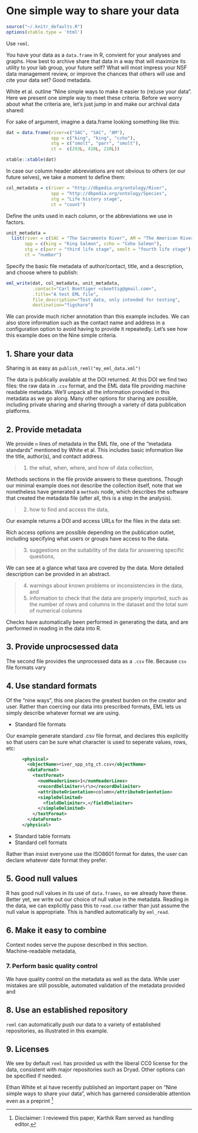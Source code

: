 # One simple way to share your data


```r
source("~/.knitr_defaults.R")
options(xtable.type = 'html')
```

Use `reml`.

You have your data as a `data.frame` in R, convient for your analyses and graphs.  How best to archive share that data in a way that will maximize its utility to your lab group, your future self?  What will most impress your NSF data management review, or improve the chances that others will use and cite your data set?  Good metadata.

White et al. outline "Nine simple ways to make it easier to (re)use your data".  Here we present one simple way to meet these criteria.  Before we worry about what the criteria are, let's just jump in and make our archival data shared:


For sake of argument, imagine a data.frame looking something like this:

```r
dat = data.frame(river=c("SAC", "SAC", "AM"),
                 spp = c("king", "king", "ccho"),
                 stg = c("smolt", "parr", "smolt"),
                 ct =  c(293L, 410L, 210L))

xtable::xtable(dat)
```


In case our column header abbreviations are not obvious to others (or our future selves), we take a moment to define them: 


```r
col_metadata = c(river = "http://dbpedia.org/ontology/River",
                 spp = "http://dbpedia.org/ontology/Species",
                 stg = "Life history stage",
                 ct = "count")
```


Define the units used in each column, or the abbreviations we use in factors.  
 
```r
unit_metadata = 
  list(river = c(SAC = "The Sacramento River", AM = "The American River"),
       spp = c(king = "King Salmon", ccho = "Coho Salmon"),
       stg = c(parr = "third life stage", smolt = "fourth life stage"),
       ct = "number")
```


Specify the basic file metadata of author/contact, title, and a description, and choose where to publish:


```r
eml_write(dat, col_metadata, unit_metadata, 
          .contact="Carl Boettiger <cboettig@gmail.com>",  
          .title="A test EML file", 
          file_description="Test data, only intended for testing",
          destination="figshare")
```


We can provide much richer annotation than this example includes.  We can also store information such as the contact name and address in a configuration option to avoid having to provide it repeatedly.  Let's see how this example does on the Nine simple criteria. 


## 1. Share your data

Sharing is as easy as `publish_reml("my_eml_data.xml")`

The data is publically available at the DOI returned. At this DOI we find two files: the raw data in `.csv` format, and the EML data file providing machine readable metadata.  We'll unpack all the information provided in this metadata as we go along.  Many other options for sharing are possible, including private sharing and sharing through a variety of data publication platforms.  



## 2. Provide metadata

We provide `n` lines of metadata in the EML file, one of the "metadata standards" mentioned by White et al.  This includes basic information like the title, author(s), and contact address.  

> 1) the what, when, where, and how of data collection, 

Methods sections in the file provide answers to these questions.  Though our minimal example does not describe the collection itself, note that we nonetheless have generated a `methods` node, which describes the software that created the metadata file (after all, this is a step in the analysis).  

> 2) how to find and access the data, 

Our example returns a DOI and access URLs for the files in the data set: 

Rich access options are possible depending on the publication outlet, including specifying what users or groups have access to the data.  

> 3) suggestions on the suitability of the data for answering specific questions, 

We can see at a glance what taxa are covered by the data.  More detailed description can be provided in an abstract.

> 4) warnings about known problems or inconsistencies in the data, and 
> 5) information to check that the data are properly imported, such as the number of rows and columns in the dataset and the total sum of numerical columns

Checks have automatically been performed in generating the data, and are performed in reading in the data into R.  


## 3. Provide unprocsessed data

The second file provides the unprocessed data as a `.csv` file.  Because `csv` file formats vary


## 4. Use standard formats

Of the "nine ways", this one places the greatest burden on the creator and user.  Rather than coercing our data into prescribed formats, EML lets us simply describe whatever format we are using. 

- Standard file formats

Our example generate standard .csv file format, and declares this explicitly so that users can be sure what character is used to seperate values, rows, etc:

```xml
      <physical>
        <objectName>river_spp_stg_ct.csv</objectName>
        <dataFormat>
          <textFormat>
            <numHeaderLines>1</numHeaderLines>
            <recordDelimiter>\r\n</recordDelimiter>
            <attributeOrientation>column</attributeOrientation>
            <simpleDelimited>
              <fieldDelimiter>,</fieldDelimiter>
            </simpleDelimited>
          </textFormat>
        </dataFormat>
      </physical>
```

- Standard table formats
- Standard cell formats 

Rather than insist everyone use the ISO8601 format for dates, the user can declare whatever date format they prefer.  

## 5. Good null values

R has good null values in its use of `data.frames`, so we already have these.  Better yet, we write out our choice of null value in the metadata.  Reading in the data, we can explicitly pass this to `read.csv` rather than just assume the null value is appropriate.  This is handled automatically by `eml_read`.  

## 6. Make it easy to combine 

Context nodes serve the pupose described in this section.   
Machine-readable metadata, 

### 7. Perform basic quality control

We have quality control on the metadata as well as the data.  While user mistakes are still possible, automated validation of the metadata provided and 


## 8. Use an established repository

`reml` can automatically push our data to a variety of established repositories, as illustrated in this example. 

## 9. Licenses

We see by default `reml` has provided us with the liberal CC0 license for the data, consistent with major repositories such as Dryad.  Other options can be specified if needed.  






Ethan White et al have recently published an important paper on "Nine simple ways to share your data", which has garnered considerable attention even as a preprint [^1]




[^1]: Disclaimer: I reviewed this paper, Karthik Ram served as handling editor.  
